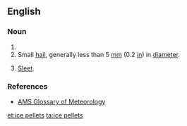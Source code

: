 ==English==

===Noun===
{{head|en|plural|head=[[ice]] [[pellet]]s}}

# {{plural of|ice pellet|lang=en}}
# Small [[hail]], generally less than 5&nbsp;[[millimeter|mm]] (0.2&nbsp;[[inch|in]]) in [[diameter]].
# {{context|chiefly|Canada|and|US|meteorology|lang=en}} [[sleet|Sleet]].

===References===
* [http://amsglossary.allenpress.com/glossary/search?id=ice-pellets1 AMS Glossary of Meteorology]

[[et:ice pellets]]
[[ta:ice pellets]]